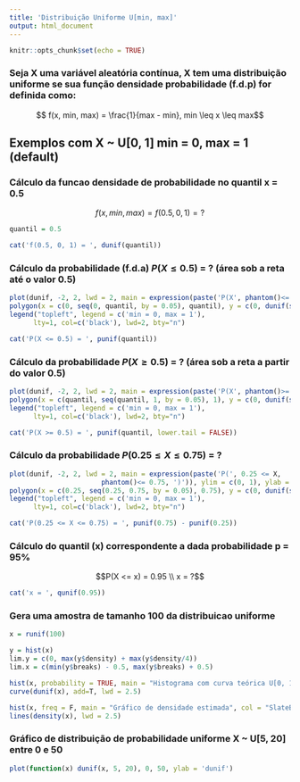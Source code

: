 ```yaml
---
title: 'Distribuição Uniforme U[min, max]'
output: html_document
---
```


```r
knitr::opts_chunk$set(echo = TRUE)
```

### Seja X uma variável aleatória contínua, X tem uma distribuição uniforme se sua função densidade probabilidade (f.d.p) for definida como:

$$ f(x, min, max) = \frac{1}{max - min}, min \leq x \leq max$$

## Exemplos com X ~ U[0, 1] min = 0, max = 1 (default)

### Cálculo da funcao densidade de probabilidade no quantil x = 0.5

$$ f(x, min, max) = f(0.5, 0, 1) = ?$$

```r
quantil = 0.5
```

```r
cat('f(0.5, 0, 1) = ', dunif(quantil))
```

### Cálculo da probabilidade (f.d.a) $P(X \leq 0.5)$ = ? (área sob a reta até o valor 0.5)

```r
plot(dunif, -2, 2, lwd = 2, main = expression(paste('P(X', phantom()<= 0.5, ')')), ylim = c(0, 1), ylab = 'dunif')
polygon(x = c(0, seq(0, quantil, by = 0.05), quantil), y = c(0, dunif(seq(0, quantil, by = 0.05)), 0), col = 'SlateBlue1')
legend("topleft", legend = c('min = 0, max = 1'), 
      lty=1, col=c('black'), lwd=2, bty="n")
```

```r
cat('P(X <= 0.5) = ', punif(quantil))
```

### Cálculo da probabilidade $P(X \geq 0.5)$ = ?  (área sob a reta a partir do valor 0.5)

```r
plot(dunif, -2, 2, lwd = 2, main = expression(paste('P(X', phantom()>= 0.5, ')')), ylim = c(0, 1), ylab = 'dunif')
polygon(x = c(quantil, seq(quantil, 1, by = 0.05), 1), y = c(0, dunif(seq(quantil, 1, by = 0.05)), 0), col = 'SlateBlue1')
legend("topleft", legend = c('min = 0, max = 1'), 
      lty=1, col=c('black'), lwd=2, bty="n")
```

```r
cat('P(X >= 0.5) = ', punif(quantil, lower.tail = FALSE))
```

### Cálculo da probabilidade $P(0.25 \leq X \leq 0.75)$ = ?

```r
plot(dunif, -2, 2, lwd = 2, main = expression(paste('P(', 0.25 <= X,
                       phantom()<= 0.75, ')')), ylim = c(0, 1), ylab = 'dunif')
polygon(x = c(0.25, seq(0.25, 0.75, by = 0.05), 0.75), y = c(0, dunif(seq(0.25, 0.75, by = 0.05)), 0), col = 'SlateBlue1')
legend("topleft", legend = c('min = 0, max = 1'), 
      lty=1, col=c('black'), lwd=2, bty="n")
```

```r
cat('P(0.25 <= X <= 0.75) = ', punif(0.75) - punif(0.25))
```

### Cálculo do quantil (x) correspondente a dada probabilidade p = 95%

$$P(X <= x) = 0.95 \\
     x = ?$$

```r
cat('x = ', qunif(0.95))
```

### Gera uma amostra de tamanho 100 da distribuicao uniforme

```r
x = runif(100)
```

```r
y = hist(x)
lim.y = c(0, max(y$density) + max(y$density/4))
lim.x = c(min(y$breaks) - 0.5, max(y$breaks) + 0.5)
```

```r
hist(x, probability = TRUE, main = "Histograma com curva teórica U[0, 1]", col = "SlateBlue1", xlim = lim.x, ylim = lim.y)
curve(dunif(x), add=T, lwd = 2.5) 

hist(x, freq = F, main = "Gráfico de densidade estimada", col = "SlateBlue1", xlim = lim.x, ylim = lim.y)
lines(density(x), lwd = 2.5)
```

### Gráfico de distribuição de probabilidade uniforme X ~ U[5, 20] entre 0 e 50

```r
plot(function(x) dunif(x, 5, 20), 0, 50, ylab = 'dunif')
```